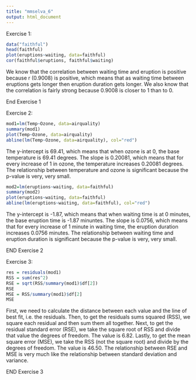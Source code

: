 ```yaml
---
title: "mmselva_6"
output: html_document
---
```


Exercise 1:
```r
data("faithful")
head(faithful)
plot(eruptions~waiting, data=faithful)
cor(faithful$eruptions, faithful$waiting)
```

We know that the correlation between waiting time and eruption is positive because r (0.9008) is positive, which means that as waiting time between eruptions gets longer then eruption duration gets longer. We also know that the correlation is fairly strong because 0.9008 is closer to 1 than to 0.

End Exercise 1

Exercise 2:
```r
mod1=lm(Temp~Ozone, data=airquality)
summary(mod1)
plot(Temp~Ozone, data=airquality)
abline(lm(Temp~Ozone, data=airquality), col="red")
```

The y-intercept is 69.41, which means that when ozone is at 0, the base temperature is 69.41 degrees. The slope is 0.20081, which means that for every increase of 1 in ozone, the temperature increases 0.20081 degrees. The relationship between temperature and ozone is significant because the p-value is very, very small.

```r
mod2=lm(eruptions~waiting, data=faithful)
summary(mod2)
plot(eruptions~waiting, data=faithful)
abline(lm(eruptions~waiting, data=faithful), col="red")
```

The y-intercept is -1.87, which means that when waiting time is at 0 minutes, the base eruption time is -1.87 minuntes. The slope is 0.0756, which means that for every increase of 1 minute in waiting time, the eruption duration increases 0.0756 minutes. The relationship between waiting time and eruption duration is significant because the p-value is very, very small.

END Exercise 2

Exercise 3:
```r
res = residuals(mod1)
RSS = sum(res^2)
RSE = sqrt(RSS/summary(mod1)$df[2])
RSE
MSE = RSS/summary(mod1)$df[2]
MSE
```

First, we need to calculate the distance between each value and the line of best fit, i.e. the residuals. Then, to get the residuals sums squared (RSS), we square each residual and then sum them all together. Next, to get the residual standard error (RSE), we take the square root of RSS and divide that value the degrees of freedom. The value is 6.82. Lastly, to get the mean square error (MSE), we take the RSS (not the square root) and divide by the degrees of freedom. The value is 46.50. The relationship between RSE and MSE is very much like the relationship between standard deviation and variance.

END Exercise 3
